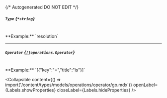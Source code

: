 {/* Autogenerated DO NOT EDIT  */}

##### `Type` *{`*string`}*
<br/>
**Example:** `resolution`

---
##### `Operator` *{`[]operations.Operator`}*
<br/>
**Example:** `[{"key":"=","title":"is"}]`

<Collapsible content={() => import('/content/types/models/operations/operator/go.mdx')} openLabel={Labels.showProperties} closeLabel={Labels.hideProperties} />



